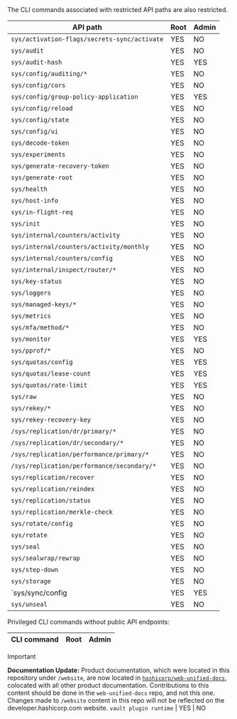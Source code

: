 <a id="privileged-endpoints" />

<Note>
  The CLI commands associated with restricted API paths are also restricted.
</Note>

API path                                    | Root | Admin
------------------------------------------- | ---- | -----
`sys/activation-flags/secrets-sync/activate`| YES  | NO
`sys/audit`                                 | YES  | NO
`sys/audit-hash`                            | YES  | YES
`sys/config/auditing/*`                     | YES  | NO
`sys/config/cors`                           | YES  | NO
`sys/config/group-policy-application`       | YES  | YES
`sys/config/reload`                         | YES  | NO
`sys/config/state`                          | YES  | NO
`sys/config/ui`                             | YES  | NO
`sys/decode-token`                          | YES  | NO
`sys/experiments`                           | YES  | NO
`sys/generate-recovery-token`               | YES  | NO
`sys/generate-root`                         | YES  | NO
`sys/health`                                | YES  | NO
`sys/host-info`                             | YES  | NO
`sys/in-flight-req`                         | YES  | NO
`sys/init`                                  | YES  | NO
`sys/internal/counters/activity`            | YES  | NO
`sys/internal/counters/activity/monthly`    | YES  | NO
`sys/internal/counters/config`              | YES  | NO
`sys/internal/inspect/router/*`             | YES  | NO
`sys/key-status`                            | YES  | NO
`sys/loggers`                               | YES  | NO
`sys/managed-keys/*`                        | YES  | NO
`sys/metrics`                               | YES  | NO
`sys/mfa/method/*`                          | YES  | NO
`sys/monitor`                               | YES  | YES
`sys/pprof/*`                               | YES  | NO
`sys/quotas/config`                         | YES  | YES
`sys/quotas/lease-count`                    | YES  | YES
`sys/quotas/rate-limit`                     | YES  | YES
`sys/raw`                                   | YES  | NO
`sys/rekey/*`                               | YES  | NO
`sys/rekey-recovery-key`                    | YES  | NO
`/sys/replication/dr/primary/*`             | YES  | NO
`/sys/replication/dr/secondary/*`           | YES  | NO
`/sys/replication/performance/primary/*`    | YES  | NO
`/sys/replication/performance/secondary/*`  | YES  | NO
`sys/replication/recover`                   | YES  | NO
`sys/replication/reindex`                   | YES  | NO
`sys/replication/status`                    | YES  | NO
`sys/replication/merkle-check`              | YES  | NO
`sys/rotate/config`                         | YES  | NO
`sys/rotate`                                | YES  | NO
`sys/seal`                                  | YES  | NO
`sys/sealwrap/rewrap`                       | YES  | NO
`sys/step-down`                             | YES  | NO
`sys/storage`                               | YES  | NO
`sys/sync/config                            | YES  | YES
`sys/unseal`                                | YES  | NO

Privileged CLI commands without public API endpoints:

CLI command             | Root | Admin
----------------------- | ---- | -----

> [!IMPORTANT]  
> **Documentation Update:** Product documentation, which were located in this repository under `/website`, are now located in [`hashicorp/web-unified-docs`](https://github.com/hashicorp/web-unified-docs), colocated with all other product documentation. Contributions to this content should be done in the `web-unified-docs` repo, and not this one. Changes made to `/website` content in this repo will not be reflected on the developer.hashicorp.com website.
`vault plugin runtime`  | YES  | NO
